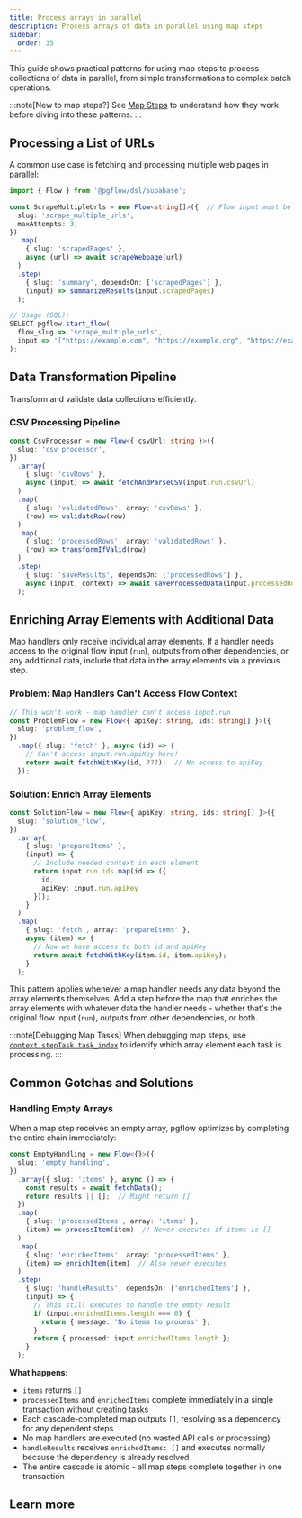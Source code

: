 ```yaml
---
title: Process arrays in parallel
description: Process arrays of data in parallel using map steps
sidebar:
  order: 35
---
```



This guide shows practical patterns for using map steps to process collections of data in parallel, from simple transformations to complex batch operations.

:::note[New to map steps?]
See [Map Steps](/concepts/flows/map-steps/) to understand how they work before diving into these patterns.
:::

## Processing a List of URLs

A common use case is fetching and processing multiple web pages in parallel:

```typescript
import { Flow } from '@pgflow/dsl/supabase';

const ScrapeMultipleUrls = new Flow<string[]>({  // Flow input must be array for root map
  slug: 'scrape_multiple_urls',
  maxAttempts: 3,
})
  .map(
    { slug: 'scrapedPages' },
    async (url) => await scrapeWebpage(url)
  )
  .step(
    { slug: 'summary', dependsOn: ['scrapedPages'] },
    (input) => summarizeResults(input.scrapedPages)
  );

// Usage (SQL):
SELECT pgflow.start_flow(
  flow_slug => 'scrape_multiple_urls',
  input => '["https://example.com", "https://example.org", "https://example.net"]'::jsonb
);
```


## Data Transformation Pipeline

Transform and validate data collections efficiently.

### CSV Processing Pipeline

```typescript
const CsvProcessor = new Flow<{ csvUrl: string }>({
  slug: 'csv_processor',
})
  .array(
    { slug: 'csvRows' },
    async (input) => await fetchAndParseCSV(input.run.csvUrl)
  )
  .map(
    { slug: 'validatedRows', array: 'csvRows' },
    (row) => validateRow(row)
  )
  .map(
    { slug: 'processedRows', array: 'validatedRows' },
    (row) => transformIfValid(row)
  )
  .step(
    { slug: 'saveResults', dependsOn: ['processedRows'] },
    async (input, context) => await saveProcessedData(input.processedRows, context)
  );
```

## Enriching Array Elements with Additional Data

Map handlers only receive individual array elements. If a handler needs access to the original flow input (`run`), outputs from other dependencies, or any additional data, include that data in the array elements via a previous step.

### Problem: Map Handlers Can't Access Flow Context

```typescript "apiKey: string" del="id, ???" del="(id)"
// This won't work - map handler can't access input.run
const ProblemFlow = new Flow<{ apiKey: string, ids: string[] }>({
  slug: 'problem_flow',
})
  .map({ slug: 'fetch' }, async (id) => {
    // Can't access input.run.apiKey here!
    return await fetchWithKey(id, ???);  // No access to apiKey
  });
```

### Solution: Enrich Array Elements

```typescript ins={4-13} ins="item.id, item.apiKey" ins="(item)"
const SolutionFlow = new Flow<{ apiKey: string, ids: string[] }>({
  slug: 'solution_flow',
})
  .array(
    { slug: 'prepareItems' },
    (input) => {
      // Include needed context in each element
      return input.run.ids.map(id => ({
        id,
        apiKey: input.run.apiKey
      }));
    }
  )
  .map(
    { slug: 'fetch', array: 'prepareItems' },
    async (item) => {
      // Now we have access to both id and apiKey
      return await fetchWithKey(item.id, item.apiKey);
    }
  );
```

This pattern applies whenever a map handler needs any data beyond the array elements themselves. Add a step before the map that enriches the array elements with whatever data the handler needs - whether that's the original flow input (`run`), outputs from other dependencies, or both.

:::note[Debugging Map Tasks]
When debugging map steps, use [`context.stepTask.task_index`](/reference/apis/context/#steptask) to identify which array element each task is processing.
:::

## Common Gotchas and Solutions

### Handling Empty Arrays

When a map step receives an empty array, pgflow optimizes by completing the entire chain immediately:

```typescript
const EmptyHandling = new Flow<{}>({
  slug: 'empty_handling',
})
  .array({ slug: 'items' }, async () => {
    const results = await fetchData();
    return results || [];  // Might return []
  })
  .map(
    { slug: 'processedItems', array: 'items' },
    (item) => processItem(item)  // Never executes if items is []
  )
  .map(
    { slug: 'enrichedItems', array: 'processedItems' },
    (item) => enrichItem(item)  // Also never executes
  )
  .step(
    { slug: 'handleResults', dependsOn: ['enrichedItems'] },
    (input) => {
      // This still executes to handle the empty result
      if (input.enrichedItems.length === 0) {
        return { message: 'No items to process' };
      }
      return { processed: input.enrichedItems.length };
    }
  );
```

**What happens:**
- `items` returns `[]`
- `processedItems` and `enrichedItems` complete immediately in a single transaction without creating tasks
- Each cascade-completed map outputs `[]`, resolving as a dependency for any dependent steps
- No map handlers are executed (no wasted API calls or processing)
- `handleResults` receives `enrichedItems: []` and executes normally because the dependency is already resolved
- The entire cascade is atomic - all map steps complete together in one transaction

## Learn more

<CardGrid>
  <LinkCard
    title="Map Steps"
    href="/concepts/flows/map-steps/"
    description="Understand how map steps work internally, edge cases, and when to use them"
  />
  <LinkCard
    title="Create Reusable Tasks"
    href="/build/authoring/create-reusable-tasks/"
    description="Design task functions that work well in map steps and other workflows"
  />
</CardGrid>
